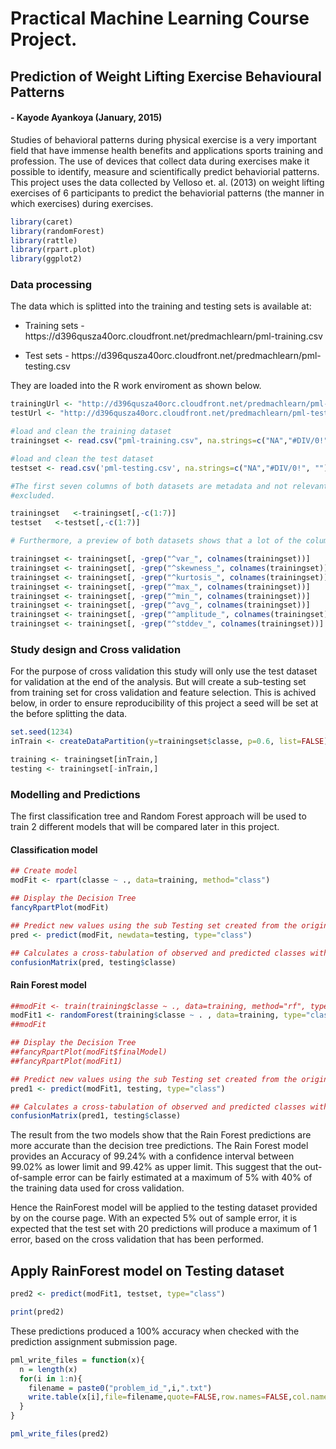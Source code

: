 # Practical Machine Learning Course Project.

## Prediction of Weight Lifting Exercise Behavioural Patterns

#### - Kayode Ayankoya (January, 2015)

Studies of behavioral patterns during physical exercise is a very important field that have immense health benefits and applications sports training and profession. The use of devices that collect data during exercises make it possible to identify, measure and scientifically predict behaviorial patterns. This project uses the data collected by Velloso et. al. (2013) on weight lifting exercises of 6 participants to predict the behaviorial patterns (the manner in which exercises) during exercises.

```r
library(caret)
library(randomForest)
library(rattle)
library(rpart.plot)
library(ggplot2)

```



### Data processing

The data which is splitted into the training and testing sets is available at:

-  Training sets - https://d396qusza40orc.cloudfront.net/predmachlearn/pml-training.csv

-  Test sets - https://d396qusza40orc.cloudfront.net/predmachlearn/pml-testing.csv

They are loaded into the R work enviroment as shown below.

```r

trainingUrl <- "http://d396qusza40orc.cloudfront.net/predmachlearn/pml-training.csv"
testUrl <- "http://d396qusza40orc.cloudfront.net/predmachlearn/pml-testing.csv"

#load and clean the training dataset
trainingset <- read.csv("pml-training.csv", na.strings=c("NA","#DIV/0!", ""))

#load and clean the test dataset
testset <- read.csv('pml-testing.csv', na.strings=c("NA","#DIV/0!", ""))

#The first seven columns of both datasets are metadata and not relevant to this study. Hence they are
#excluded.

trainingset   <-trainingset[,-c(1:7)]
testset   <-testset[,-c(1:7)]

# Furthermore, a preview of both datasets shows that a lot of the columns contain missing values only that are meant for descriptive statistics for each variable. These colums are removed with these codes.

trainingset <- trainingset[, -grep("^var_", colnames(trainingset))]
trainingset <- trainingset[, -grep("^skewness_", colnames(trainingset))]
trainingset <- trainingset[, -grep("^kurtosis_", colnames(trainingset))]
trainingset <- trainingset[, -grep("^max_", colnames(trainingset))]
trainingset <- trainingset[, -grep("^min_", colnames(trainingset))]
trainingset <- trainingset[, -grep("^avg_", colnames(trainingset))]
trainingset <- trainingset[, -grep("^amplitude_", colnames(trainingset))]
trainingset <- trainingset[, -grep("^stddev_", colnames(trainingset))]

```


### Study design and Cross validation

For the purpose of cross validation this study will only use the test dataset for validation at the end of the analysis. But will create a sub-testing set from training set for cross validation and feature selection. This is achived below, in order to ensure reproducibility of this project a seed will be set at the before splitting the data.

```r
set.seed(1234)
inTrain <- createDataPartition(y=trainingset$classe, p=0.6, list=FALSE)

training <- trainingset[inTrain,]
testing <- trainingset[-inTrain,]

```


### Modelling and Predictions
The first classification tree and Random Forest approach will be used to train 2 different models that will be compared later in this project.

#### Classification model
```r
## Create model
modFit <- rpart(classe ~ ., data=training, method="class")

## Display the Decision Tree
fancyRpartPlot(modFit)

## Predict new values using the sub Testing set created from the original training set 
pred <- predict(modFit, newdata=testing, type="class")

## Calculates a cross-tabulation of observed and predicted classes with associated statistics
confusionMatrix(pred, testing$classe)

```

#### Rain Forest model

```r
##modFit <- train(training$classe ~ ., data=training, method="rf", type="class")
modFit1 <- randomForest(training$classe ~ . , data=training, type="class")
##modFit

## Display the Decision Tree
##fancyRpartPlot(modFit$finalModel)
##fancyRpartPlot(modFit1)

## Predict new values using the sub Testing set created from the original training set 
pred1 <- predict(modFit1, testing, type="class")

## Calculates a cross-tabulation of observed and predicted classes with associated statistics
confusionMatrix(pred1, testing$classe)

```

The result from the two models show that the Rain Forest predictions are more accurate than the decision tree predictions. The Rain Forest model provides an Accuracy of 99.24% with a confidence interval between 99.02% as lower limit and 99.42% as upper limit.  This suggest that the out-of-sample error can be fairly estimated at a maximum of 5% with 40% of the training data used for cross validation.

Hence the RainForest model will be applied to the testing dataset provided by on the course page. With an expected 5% out of sample error, it is expected that the test set with 20 predictions will produce a maximum of 1 error, based on the cross validation that has been performed.

## Apply RainForest model on Testing dataset

```r

pred2 <- predict(modFit1, testset, type="class")

print(pred2)
```

These predictions produced a 100% accuracy when checked with the prediction assignment submission page.


```r
pml_write_files = function(x){
  n = length(x)
  for(i in 1:n){
    filename = paste0("problem_id_",i,".txt")
    write.table(x[i],file=filename,quote=FALSE,row.names=FALSE,col.names=FALSE)
  }
}

pml_write_files(pred2)


```
